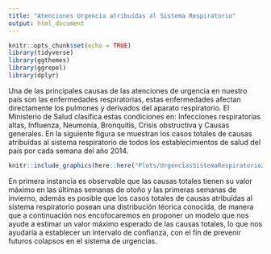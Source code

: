 ```yaml
---
title: "Atenciones Urgencia atribuídas al Sistema Respiratorio"
output: html_document
---
```


```r
knitr::opts_chunk$set(echo = TRUE)
library(tidyverse)
library(ggthemes)
library(ggrepel)
library(dplyr)


```

Una de las principales causas de las atenciones de urgencia en nuestro país son las enfermedades respiratorias, estas enfermedades afectan directamente los pulmones y derivados del aparato respiratorio. El Ministerio de Salud clasifica estas condiciones en: Infecciones respiratorias altas, Influenza, Neumonía, Bronquitis, Crisis obstructiva y Causas generales. En la siguiente figura se muestran los casos totales de causas atribuídas al sistema respiratorio de todos los establecimientos de salud del país por cada semana del año 2014.

```r
knitr::include_graphics(here::here("Plots/UrgenciasSistemaRespiratorio2014-3.jpeg"))

```

En primera instancia es observable que las causas totales tienen su valor máximo en las últimas semanas de otoño y las primeras semanas de invierno, además es posible que los casos totales de causas atribuídas al sistema respiratorio posean una distribución téorica conocida, de manera que a continuación nos encofocaremos en proponer un modelo que nos ayude a estimar un valor máximo esperado de las causas totales, lo que nos ayudaría a establecer un intervalo de confianza, con el fin de prevenir futuros colapsos en el sistema de urgencias.


